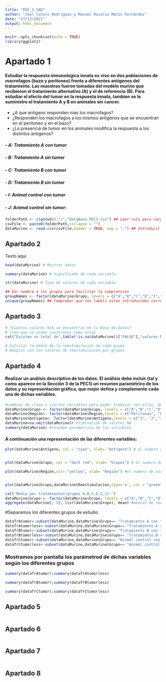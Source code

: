 ```yaml
---
title: "PEC_3_SAD"
author: "Joel Calero Rodriguez y Manuel Rosario Marín Fernández"
date: "27/12/2021"
output: html_document
---
```


```r
knitr::opts_chunk$set(echo = TRUE)
library(ggplot2)
```

# Apartado 1

#### Estudiar la respuesta inmunologica innata ex vivo en dos poblaciones de macrofagos (bazo y peritoneo) frente a diferentes antigenos del tratamiento. Las muestras fueron tomadas del modelo murino que recibieron el tratamiento alternativo (A) y el de referencia (B). Para estudiar el efecto del tumor en la respuesta innata, tambien se le suministro el tratamiento A y B en animales sin cancer. 
* ¿A que antigeno responden mas los macrofagos?
* ¿Responden los macrofagos a los mismos antigenos que se encuentran en el peritoneo y en el bazo? 
* ¿La presencia de tumor en los animales modifica la respuesta a los distintos antigenos?
   
#####  - A: Tratamiento A con tumor
#####  - B: Tratamiento A sin tumor
#####  - C: Tratamiento B con tumor
#####  - D: Tratamiento B sin tumor
#####  - I: Animal control con tumor
#####  - J: Animal control sin tumor:

```r
folderPath <- c(getwd(),"/","DataBase_PEC3.csv") ## Leer ruta para cargar base de datos
csvFile <- paste0(folderPath,collapse = "")
dataMurine <- read.csv(csvFile,header = TRUE, sep = ",") ## Introducir datos

```

## Apartado 2

Texto aquí

```r
head(dataMurine) # Mostrar datos

summary(dataMurine) # Significado de cada variable

str(dataMurine) # Tipo de valores de cada variable

## Dar nombre a los grupos para facilitar la comprension
groupNames <- factor(dataMurine$Grupo, levels = c("A","B","C","D","I","J"),labels = c("Tratamiento A con tumor","Tratamiento A sin tumor","Tratamiento B con tumor","Tratamiento B sin tumor","Animal control con tumor","Animal control sin tumor") )  
unique(groupNames) ## Comprobar que los labels estan introducidos correctamente
```

## Apartado 3
```r
# ?Cuantos valores N/A se encuentran en la Base de Datos? 
# Creo que se piden cuestiones como estas
cat("Existen un total de",table(!is.na(dataMurine))["FALSE"],"valores N/A en la base de datos") # Contar valores N/A

# Calcular la media de la reestimulacion de cada grupo
# Boxplot con los valores de reestimulacion por grupos


```


## Apartado 4

#### Realizar un análisis descriptivo de los datos. El análisis debe incluir (tal y como aparece en la Sección 3 de la PEC1) un resumen paramétrico de los datos y su representación gráfica, que mejor defina y complemente cada una de dichas variables. 
```r
#cambios de clase a ciertas variables para poder trabajar con ellas, de manera más clara
dataMurine$Grupo <- factor(dataMurine$Grupo, levels = c("A","B","C","D","I","J"))  
dataMurine$Región<- factor(dataMurine$Región,levels = c("Peritoneo", "Bazo"))
dataMurine$Antígeno<- factor(dataMurine$Antígeno,levels = c("1", "2","3"))
dataMurine=na.omit(dataMurine)# eliminación de valores NA
summary(dataMurine) #resumen parametrico de las variables
``` 
#### A continuación una representación de las diferentes variables:

``` r
plot(dataMurine$Antígeno, col = "cyan", xlab= "Antígeno") # el número de individuos por antigeno utilizado


plot(dataMurine$Grupo, col = "dark red", xlab= "Grupos") # el numero de individuos de cada grupo

plot(dataMurine$Región,col= "yellow", xlab= "Región") #el numero de individuos por región


plot(dataMurine$Grupo,dataMurine$Reestimulación,type='o', col = "green", xlab= "grupo", ylab= "reestimulación") #la reestimulación por cada grupo del estudio
```

```r
cat('Media por tratamientos(grupos A,B,C,D,I,J):')
dataMurine$Grupo <- factor(dataMurine$Grupo, levels = c("A","B","C","D","I","J"),labels = c("Tratamiento A con tumor","Tratamiento A sin tumor","Tratamiento B con tumor","Tratamiento B sin tumor","Animal control con tumor","Animal control sin tumor") )  #cambio de los caracteres por labels para mejor lectura de los datos
aggregate(dataMurine[, 5], list(dataMurine$Grupo), mean) #medias de reestimulación por grupo


```
#Separamos los diferentes grupos de estudio

```r
dataTrAtumor<-subset(dataMurine,dataMurine$Grupo== "Tratamiento A con tumor"); dataTrAtumor<-dataTrAtumor[-c(2)]
dataTrAtumorless<-subset(dataMurine,dataMurine$Grupo== "Tratamiento A sin tumor"); dataTrAtumorless<-dataTrAtumorless[-c(2)]
dataTrBtumor<-subset(dataMurine,dataMurine$Grupo== "Tratamiento B con tumor"); dataTrBtumor<-dataTrBtumor[-c(2)]
dataTrBtumorless<-subset(dataMurine,dataMurine$Grupo== "Tratamiento B sin tumor"); dataTrBtumorless<-dataTrBtumorless[-c(2)]
dataTrCtumor<-subset(dataMurine,dataMurine$Grupo== "Animal control con tumor"); dataTrCtumor<-dataTrCtumor[-c(2)]
dataTrCtumorless<-subset(dataMurine,dataMurine$Grupo== "Animal control sin tumor"); dataTrCtumorless<-dataTrCtumorless[-c(2)]
```
### Mostramos por pantalla los parámetrod de dichas variables según los diferentes grupos
```r
summary(dataTrAtumor);summary(dataTrAtumorless)

summary(dataTrBtumor);summary(dataTrBtumorless)

summary(dataTrCtumor);summary(dataTrCtumorless)
```


## Apartado 5
```r

```



## Apartado 6 
```r

```



## Apartado 7
```r

```



## Apartado 8
```r

```



